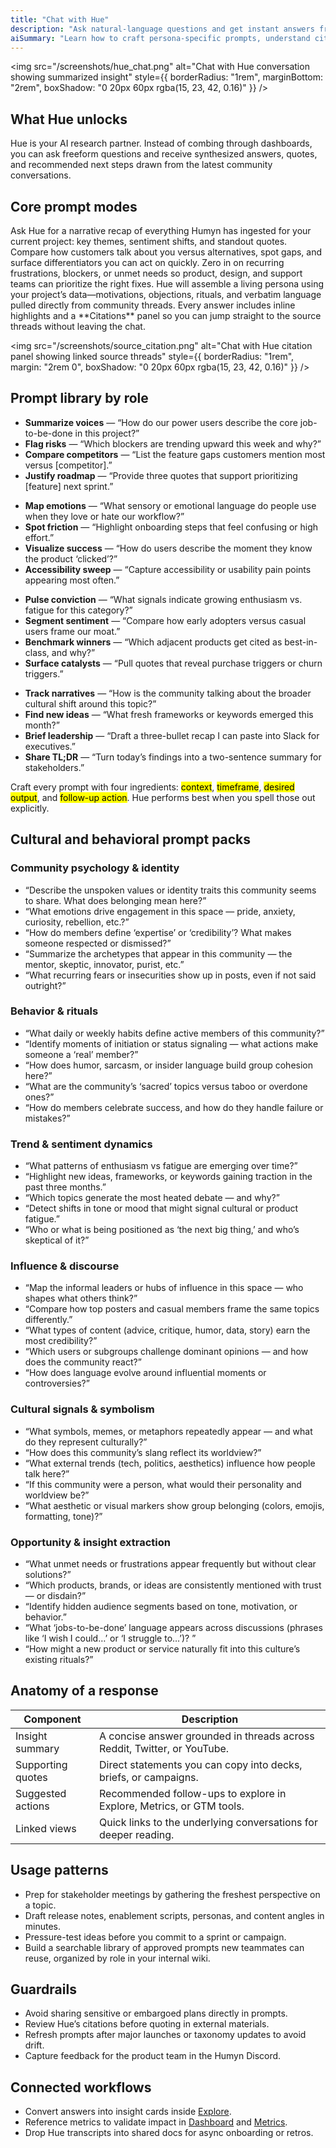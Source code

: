 ```yaml
---
title: "Chat with Hue"
description: "Ask natural-language questions and get instant answers from Humyn"
aiSummary: "Learn how to craft persona-specific prompts, understand citation-backed answers, and turn Hue responses into actionable insight."
---
```


<img
  src="/screenshots/hue_chat.png"
  alt="Chat with Hue conversation showing summarized insight"
  style={{ borderRadius: "1rem", marginBottom: "2rem", boxShadow: "0 20px 60px rgba(15, 23, 42, 0.16)" }}
/>

## What Hue unlocks

Hue is your AI research partner. Instead of combing through dashboards, you can ask freeform questions and receive synthesized answers, quotes, and recommended next steps drawn from the latest community conversations.

## Core prompt modes

<Columns cols={2}>
  <Card title="Tell me about my project" icon="lightbulb">
    Ask Hue for a narrative recap of everything Humyn has ingested for your current project: key themes, sentiment shifts, and standout quotes.
  </Card>
  <Card title="Competitive opportunities" icon="trophy">
    Compare how customers talk about you versus alternatives, spot gaps, and surface differentiators you can act on quickly.
  </Card>
  <Card title="Common pain points" icon="circle-exclamation">
    Zero in on recurring frustrations, blockers, or unmet needs so product, design, and support teams can prioritize the right fixes.
  </Card>
  <Card title="Generate a persona" icon="users">
    Hue will assemble a living persona using your project’s data—motivations, objections, rituals, and verbatim language pulled directly from community threads.
  </Card>
</Columns>

<Callout>
Every answer includes inline highlights and a **Citations** panel so you can jump straight to the source threads without leaving the chat.
</Callout>

<img
  src="/screenshots/source_citation.png"
  alt="Chat with Hue citation panel showing linked source threads"
  style={{ borderRadius: "1rem", margin: "2rem 0", boxShadow: "0 20px 60px rgba(15, 23, 42, 0.16)" }}
/>

## Prompt library by role

<Tabs>
  <Tab title="Product managers">
    <ul>
      <li><strong>Summarize voices</strong> — “How do our power users describe the core job-to-be-done in this project?”</li>
      <li><strong>Flag risks</strong> — “Which blockers are trending upward this week and why?”</li>
      <li><strong>Compare competitors</strong> — “List the feature gaps customers mention most versus [competitor].”</li>
      <li><strong>Justify roadmap</strong> — “Provide three quotes that support prioritizing [feature] next sprint.”</li>
    </ul>
  </Tab>
  <Tab title="Product designers">
    <ul>
      <li><strong>Map emotions</strong> — “What sensory or emotional language do people use when they love or hate our workflow?”</li>
      <li><strong>Spot friction</strong> — “Highlight onboarding steps that feel confusing or high effort.”</li>
      <li><strong>Visualize success</strong> — “How do users describe the moment they know the product ‘clicked’?”</li>
      <li><strong>Accessibility sweep</strong> — “Capture accessibility or usability pain points appearing most often.”</li>
    </ul>
  </Tab>
  <Tab title="Investors & analysts">
    <ul>
      <li><strong>Pulse conviction</strong> — “What signals indicate growing enthusiasm vs. fatigue for this category?”</li>
      <li><strong>Segment sentiment</strong> — “Compare how early adopters versus casual users frame our moat.”</li>
      <li><strong>Benchmark winners</strong> — “Which adjacent products get cited as best-in-class, and why?”</li>
      <li><strong>Surface catalysts</strong> — “Pull quotes that reveal purchase triggers or churn triggers.”</li>
    </ul>
  </Tab>
  <Tab title="General operators">
    <ul>
      <li><strong>Track narratives</strong> — “How is the community talking about the broader cultural shift around this topic?”</li>
      <li><strong>Find new ideas</strong> — “What fresh frameworks or keywords emerged this month?”</li>
      <li><strong>Brief leadership</strong> — “Draft a three-bullet recap I can paste into Slack for executives.”</li>
      <li><strong>Share TL;DR</strong> — “Turn today’s findings into a two-sentence summary for stakeholders.”</li>
    </ul>
  </Tab>
</Tabs>

<Callout>
Craft every prompt with four ingredients: <mark>context</mark>, <mark>timeframe</mark>, <mark>desired output</mark>, and <mark>follow-up action</mark>. Hue performs best when you spell those out explicitly.
</Callout>

## Cultural and behavioral prompt packs

### Community psychology & identity

- “Describe the unspoken values or identity traits this community seems to share. What does belonging mean here?”
- “What emotions drive engagement in this space — pride, anxiety, curiosity, rebellion, etc.?”
- “How do members define ‘expertise’ or ‘credibility’? What makes someone respected or dismissed?”
- “Summarize the archetypes that appear in this community — the mentor, skeptic, innovator, purist, etc.”
- “What recurring fears or insecurities show up in posts, even if not said outright?”

### Behavior & rituals

- “What daily or weekly habits define active members of this community?”
- “Identify moments of initiation or status signaling — what actions make someone a ‘real’ member?”
- “How does humor, sarcasm, or insider language build group cohesion here?”
- “What are the community’s ‘sacred’ topics versus taboo or overdone ones?”
- “How do members celebrate success, and how do they handle failure or mistakes?”

### Trend & sentiment dynamics

- “What patterns of enthusiasm vs fatigue are emerging over time?”
- “Highlight new ideas, frameworks, or keywords gaining traction in the past three months.”
- “Which topics generate the most heated debate — and why?”
- “Detect shifts in tone or mood that might signal cultural or product fatigue.”
- “Who or what is being positioned as ‘the next big thing,’ and who’s skeptical of it?”

### Influence & discourse

- “Map the informal leaders or hubs of influence in this space — who shapes what others think?”
- “Compare how top posters and casual members frame the same topics differently.”
- “What types of content (advice, critique, humor, data, story) earn the most credibility?”
- “Which users or subgroups challenge dominant opinions — and how does the community react?”
- “How does language evolve around influential moments or controversies?”

### Cultural signals & symbolism

- “What symbols, memes, or metaphors repeatedly appear — and what do they represent culturally?”
- “How does this community’s slang reflect its worldview?”
- “What external trends (tech, politics, aesthetics) influence how people talk here?”
- “If this community were a person, what would their personality and worldview be?”
- “What aesthetic or visual markers show group belonging (colors, emojis, formatting, tone)?”

### Opportunity & insight extraction

- “What unmet needs or frustrations appear frequently but without clear solutions?”
- “Which products, brands, or ideas are consistently mentioned with trust — or disdain?”
- “Identify hidden audience segments based on tone, motivation, or behavior.”
- “What ‘jobs-to-be-done’ language appears across discussions (phrases like ‘I wish I could…’ or ‘I struggle to…’)? ”
- “How might a new product or service naturally fit into this culture’s existing rituals?”

## Anatomy of a response

| Component | Description |
| --- | --- |
| Insight summary | A concise answer grounded in threads across Reddit, Twitter, or YouTube. |
| Supporting quotes | Direct statements you can copy into decks, briefs, or campaigns. |
| Suggested actions | Recommended follow-ups to explore in Explore, Metrics, or GTM tools. |
| Linked views | Quick links to the underlying conversations for deeper reading. |

## Usage patterns

- Prep for stakeholder meetings by gathering the freshest perspective on a topic.  
- Draft release notes, enablement scripts, personas, and content angles in minutes.  
- Pressure-test ideas before you commit to a sprint or campaign.  
- Build a searchable library of approved prompts new teammates can reuse, organized by role in your internal wiki.

## Guardrails

- Avoid sharing sensitive or embargoed plans directly in prompts.  
- Review Hue’s citations before quoting in external materials.  
- Refresh prompts after major launches or taxonomy updates to avoid drift.  
- Capture feedback for the product team in the Humyn Discord.

## Connected workflows

- Convert answers into insight cards inside [Explore](/core-features/explore).  
- Reference metrics to validate impact in [Dashboard](/core-features/dashboard) and [Metrics](/core-features/metrics).  
- Drop Hue transcripts into shared docs for async onboarding or retros.

